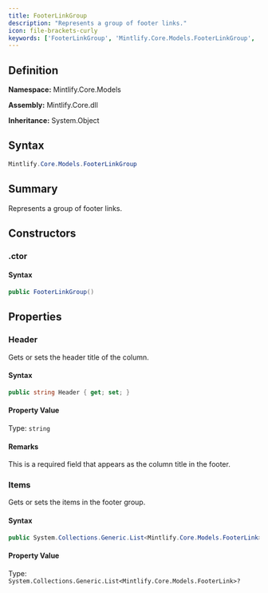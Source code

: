 ```yaml
---
title: FooterLinkGroup
description: "Represents a group of footer links."
icon: file-brackets-curly
keywords: ['FooterLinkGroup', 'Mintlify.Core.Models.FooterLinkGroup', 'Mintlify.Core.Models', 'class', 'System.Object']
---
```


## Definition

**Namespace:** Mintlify.Core.Models

**Assembly:** Mintlify.Core.dll

**Inheritance:** System.Object

## Syntax

```csharp
Mintlify.Core.Models.FooterLinkGroup
```

## Summary

Represents a group of footer links.

## Constructors

### .ctor

#### Syntax

```csharp
public FooterLinkGroup()
```

## Properties

### Header

Gets or sets the header title of the column.

#### Syntax

```csharp
public string Header { get; set; }
```

#### Property Value

Type: `string`

#### Remarks

This is a required field that appears as the column title in the footer.

### Items

Gets or sets the items in the footer group.

#### Syntax

```csharp
public System.Collections.Generic.List<Mintlify.Core.Models.FooterLink> Items { get; set; }
```

#### Property Value

Type: `System.Collections.Generic.List<Mintlify.Core.Models.FooterLink>?`

